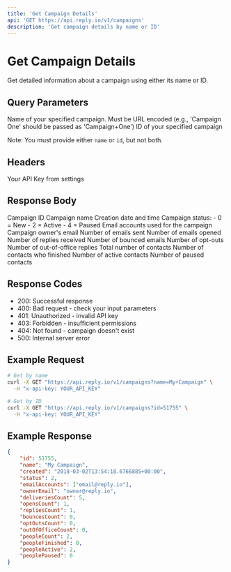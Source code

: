 ```yaml
---
title: 'Get Campaign Details'
api: 'GET https://api.reply.io/v1/campaigns'
description: 'Get campaign details by name or ID'
---
```


# Get Campaign Details

Get detailed information about a campaign using either its name or ID.

## Query Parameters

<ParamField query="name" type="string">
  Name of your specified campaign. Must be URL encoded (e.g., 'Campaign One' should be passed as 'Campaign+One')
</ParamField>

<ParamField query="id" type="integer">
  ID of your specified campaign
</ParamField>

Note: You must provide either `name` or `id`, but not both.

## Headers

<ParamField header="x-api-key" type="string" required>
  Your API Key from settings
</ParamField>

## Response Body

<ResponseField name="id" type="integer">
  Campaign ID
</ResponseField>

<ResponseField name="name" type="string">
  Campaign name
</ResponseField>

<ResponseField name="created" type="string" format="date-time">
  Creation date and time
</ResponseField>

<ResponseField name="status" type="integer">
  Campaign status:
  - 0 = New
  - 2 = Active
  - 4 = Paused
</ResponseField>

<ResponseField name="emailAccounts" type="array">
  Email accounts used for the campaign
</ResponseField>

<ResponseField name="ownerEmail" type="string">
  Campaign owner's email
</ResponseField>

<ResponseField name="deliveriesCount" type="integer">
  Number of emails sent
</ResponseField>

<ResponseField name="opensCount" type="integer">
  Number of emails opened
</ResponseField>

<ResponseField name="repliesCount" type="integer">
  Number of replies received
</ResponseField>

<ResponseField name="bouncesCount" type="integer">
  Number of bounced emails
</ResponseField>

<ResponseField name="optOutsCount" type="integer">
  Number of opt-outs
</ResponseField>

<ResponseField name="outOfOfficeCount" type="integer">
  Number of out-of-office replies
</ResponseField>

<ResponseField name="peopleCount" type="integer">
  Total number of contacts
</ResponseField>

<ResponseField name="peopleFinished" type="integer">
  Number of contacts who finished
</ResponseField>

<ResponseField name="peopleActive" type="integer">
  Number of active contacts
</ResponseField>

<ResponseField name="peoplePaused" type="integer">
  Number of paused contacts
</ResponseField>

## Response Codes

- 200: Successful response
- 400: Bad request - check your input parameters
- 401: Unauthorized - invalid API key
- 403: Forbidden - insufficient permissions
- 404: Not found - campaign doesn't exist
- 500: Internal server error

## Example Request

```bash
# Get by name
curl -X GET "https://api.reply.io/v1/campaigns?name=My+Campaign" \
  -H "x-api-key: YOUR_API_KEY"

# Get by ID
curl -X GET "https://api.reply.io/v1/campaigns?id=51755" \
  -H "x-api-key: YOUR_API_KEY"
```

## Example Response

```json
{
    "id": 51755,
    "name": "My Campaign",
    "created": "2018-03-02T13:54:18.6766885+00:00",
    "status": 2,
    "emailAccounts": ["email@reply.io"],
    "ownerEmail": "owner@reply.io",
    "deliveriesCount": 5,
    "opensCount": 1,
    "repliesCount": 1,
    "bouncesCount": 0,
    "optOutsCount": 0,
    "outOfOfficeCount": 0,
    "peopleCount": 2,
    "peopleFinished": 0,
    "peopleActive": 2,
    "peoplePaused": 0
}
```

